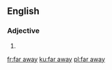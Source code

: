 ==English==

===Adjective===
{{en-adv|-}}

# {{alternative spelling of|faraway}}

[[fr:far away]]
[[ku:far away]]
[[pl:far away]]